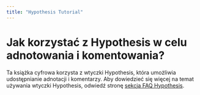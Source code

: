 ```yaml
---
title: "Hypothesis Tutorial"
---
```


# Jak korzystać z Hypothesis w celu adnotowania i komentowania?

Ta książka cyfrowa korzysta z wtyczki Hypothesis, która umożliwia udostępnianie adnotacji i komentarzy. Aby dowiedzieć się więcej na temat używania wtyczki Hypothesis, odwiedź stronę [sekcja FAQ Hypothesis](https://web.hypothes.is/help/).
